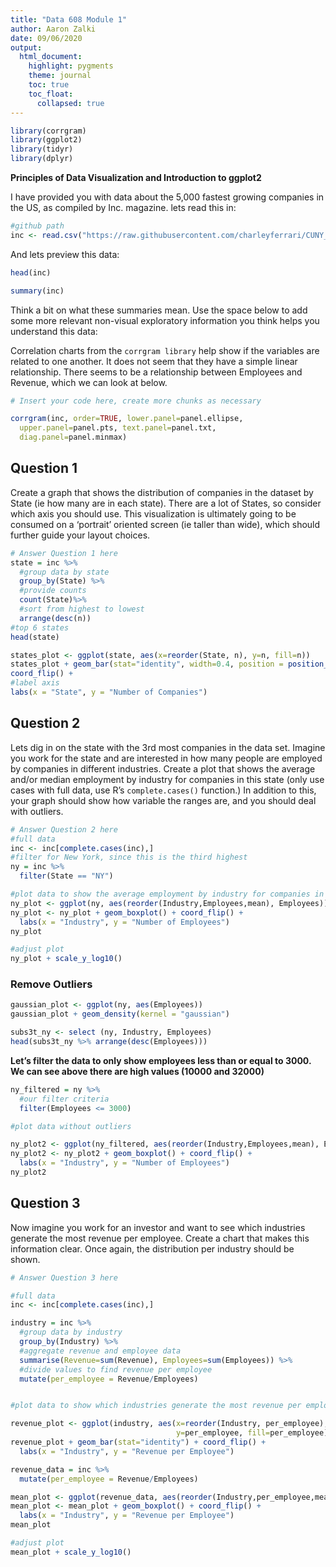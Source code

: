 ```yaml
---
title: "Data 608 Module 1"
author: Aaron Zalki
date: 09/06/2020
output:
  html_document:
    highlight: pygments
    theme: journal
    toc: true
    toc_float:
      collapsed: true
---
```


```r
library(corrgram)
library(ggplot2)
library(tidyr)
library(dplyr)

```

**Principles of Data Visualization and Introduction to ggplot2**

I have provided you with data about the 5,000 fastest growing companies in the US, as compiled by Inc. magazine. lets read this in:

```r
#github path
inc <- read.csv("https://raw.githubusercontent.com/charleyferrari/CUNY_DATA_608/master/module1/Data/inc5000_data.csv", header= TRUE)

```

And lets preview this data:

```r

head(inc)

```

```r

summary(inc)

```

Think a bit on what these summaries mean. Use the space below to add some more relevant non-visual exploratory information you think helps you understand this data:

Correlation charts from the `corrgram library` help show if the variables are related to one another. It does not seem that they have a simple linear relationship. There seems to be a relationship between Employees and Revenue, which we can look at below.



```r
# Insert your code here, create more chunks as necessary

corrgram(inc, order=TRUE, lower.panel=panel.ellipse,
  upper.panel=panel.pts, text.panel=panel.txt,
  diag.panel=panel.minmax)
```

## Question 1

Create a graph that shows the distribution of companies in the dataset by State (ie how many are in each state). There are a lot of States, so consider which axis you should use. This visualization is ultimately going to be consumed on a 'portrait' oriented screen (ie taller than wide), which should further guide your layout choices.

```r

# Answer Question 1 here
state = inc %>%
  #group data by state
  group_by(State) %>%
  #provide counts
  count(State)%>%
  #sort from highest to lowest
  arrange(desc(n))
#top 6 states
head(state)

```

```r

states_plot <- ggplot(state, aes(x=reorder(State, n), y=n, fill=n))
states_plot + geom_bar(stat="identity", width=0.4, position = position_dodge(width=0.5)) + 
coord_flip() + 
#label axis
labs(x = "State", y = "Number of Companies")


```

## Question 2

Lets dig in on the state with the 3rd most companies in the data set. Imagine you work for the state and are interested in how many people are employed by companies in different industries. Create a plot that shows the average and/or median employment by industry for companies in this state (only use cases with full data, use R's `complete.cases()` function.) In addition to this, your graph should show how variable the ranges are, and you should deal with outliers.

```r

# Answer Question 2 here
#full data
inc <- inc[complete.cases(inc),]
#filter for New York, since this is the third highest
ny = inc %>%
  filter(State == "NY")

#plot data to show the average employment by industry for companies in New York
ny_plot <- ggplot(ny, aes(reorder(Industry,Employees,mean), Employees))
ny_plot <- ny_plot + geom_boxplot() + coord_flip() + 
  labs(x = "Industry", y = "Number of Employees") 
ny_plot
```


```r
#adjust plot
ny_plot + scale_y_log10()

```

### Remove Outliers


```r
gaussian_plot <- ggplot(ny, aes(Employees))
gaussian_plot + geom_density(kernel = "gaussian") 
```


```r
subs3t_ny <- select (ny, Industry, Employees)
head(subs3t_ny %>% arrange(desc(Employees)))

```
**Let's filter the data to only show employees less than or equal to 3000. We can see above there are high values (10000 and 32000)**

```r

ny_filtered = ny %>%
  #our filter criteria
  filter(Employees <= 3000)

#plot data without outliers

ny_plot2 <- ggplot(ny_filtered, aes(reorder(Industry,Employees,mean), Employees))
ny_plot2 <- ny_plot2 + geom_boxplot() + coord_flip() + 
  labs(x = "Industry", y = "Number of Employees") 
ny_plot2
```

## Question 3

Now imagine you work for an investor and want to see which industries generate the most revenue per employee. Create a chart that makes this information clear. Once again, the distribution per industry should be shown.

```r

# Answer Question 3 here

#full data
inc <- inc[complete.cases(inc),]

industry = inc %>%
  #group data by industry
  group_by(Industry) %>%
  #aggregate revenue and employee data
  summarise(Revenue=sum(Revenue), Employees=sum(Employees)) %>%
  #divide values to find revenue per employee
  mutate(per_employee = Revenue/Employees)


#plot data to show which industries generate the most revenue per employee

revenue_plot <- ggplot(industry, aes(x=reorder(Industry, per_employee), 
                                     y=per_employee, fill=per_employee))
revenue_plot + geom_bar(stat="identity") + coord_flip() + 
  labs(x = "Industry", y = "Revenue per Employee")

```


```r

revenue_data = inc %>%
  mutate(per_employee = Revenue/Employees)

mean_plot <- ggplot(revenue_data, aes(reorder(Industry,per_employee,mean), per_employee))
mean_plot <- mean_plot + geom_boxplot() + coord_flip() +   
  labs(x = "Industry", y = "Revenue per Employee") 
mean_plot
```

```r
#adjust plot
mean_plot + scale_y_log10()

```
